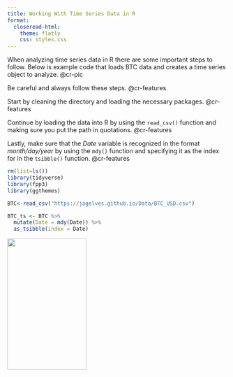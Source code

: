 ```yaml
---
title: Working With Time Series Data in R
format: 
  closeread-html:
    theme: flatly
    css: styles.css
---
```


:::{.cr-section}
When analyzing time series data in R there are some important steps to follow. Below is example code that loads BTC data and creates a time series object to analyze. @cr-pic

Be careful and always follow these steps. @cr-features

Start by cleaning the directory and loading the necessary packages. [@cr-features]{hlz="1-4"}

Continue by loading the data into R by using the `read_csv()` function and making sure you put the path in quotations. [@cr-features]{hlz="6"}

Lastly, make sure that the *Date* variable is recognized in the format *month/day/year* by using the `mdy()` function and specifying it as the index for in the `tsibble()` function. [@cr-features]{hlz="8-10"}

:::{#cr-features}
```r
rm(list=ls())
library(tidyverse)
library(fpp3)
library(ggthemes)

BTC<-read_csv("https://jagelves.github.io/Data/BTC_USD.csv")

BTC_ts <- BTC %>%
  mutate(Date = mdy(Date)) %>%
  as_tsibble(index = Date)
```
:::

::: {#cr-pic}
![](BTC.png){width=60% height=300px fig-align="center"}

:::

:::


